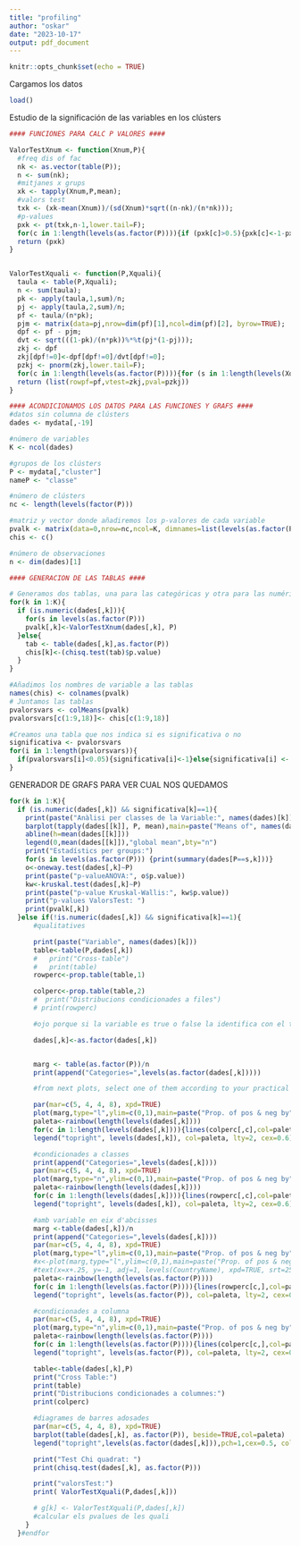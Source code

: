 ```yaml
---
title: "profiling"
author: "oskar"
date: "2023-10-17"
output: pdf_document
---
```


```r
knitr::opts_chunk$set(echo = TRUE)
```


Cargamos los datos
```r
load()
```

Estudio de la significación de las variables en los clústers
```r

#### FUNCIONES PARA CALC P VALORES ####

ValorTestXnum <- function(Xnum,P){
  #freq dis of fac
  nk <- as.vector(table(P));
  n <- sum(nk);
  #mitjanes x grups
  xk <- tapply(Xnum,P,mean);
  #valors test
  txk <- (xk-mean(Xnum))/(sd(Xnum)*sqrt((n-nk)/(n*nk)));
  #p-values
  pxk <- pt(txk,n-1,lower.tail=F);
  for(c in 1:length(levels(as.factor(P)))){if (pxk[c]>0.5){pxk[c]<-1-pxk[c]}}
  return (pxk)
}


ValorTestXquali <- function(P,Xquali){
  taula <- table(P,Xquali);
  n <- sum(taula);
  pk <- apply(taula,1,sum)/n;
  pj <- apply(taula,2,sum)/n;
  pf <- taula/(n*pk);
  pjm <- matrix(data=pj,nrow=dim(pf)[1],ncol=dim(pf)[2], byrow=TRUE);
  dpf <- pf - pjm;
  dvt <- sqrt(((1-pk)/(n*pk))%*%t(pj*(1-pj)));
  zkj <- dpf
  zkj[dpf!=0]<-dpf[dpf!=0]/dvt[dpf!=0];
  pzkj <- pnorm(zkj,lower.tail=F);
  for(c in 1:length(levels(as.factor(P)))){for (s in 1:length(levels(Xquali))){if (pzkj[c,s]> 0.5){pzkj[c,s]<-1- pzkj[c,s]}}}
  return (list(rowpf=pf,vtest=zkj,pval=pzkj))
}
```
```r

#### ACONDICIONAMOS LOS DATOS PARA LAS FUNCIONES Y GRAFS ####
#datos sin columna de clústers
dades <- mydata[,-19]

#número de variables
K <- ncol(dades)

#grupos de los clústers
P <- mydata[,"cluster"]
nameP <- "classe"

#número de clústers
nc <- length(levels(factor(P)))

#matriz y vector donde añadiremos los p-valores de cada variable
pvalk <- matrix(data=0,nrow=nc,ncol=K, dimnames=list(levels(as.factor(P)),names(dades)))
chis <- c()

#número de observaciones
n <- dim(dades)[1]
```
```r

#### GENERACION DE LAS TABLAS ####

# Generamos dos tablas, una para las categóricas y otra para las numéricas
for(k in 1:K){
  if (is.numeric(dades[,k])){
    for(s in levels(as.factor(P)))
    pvalk[,k]<-ValorTestXnum(dades[,k], P)
  }else{
    tab <- table(dades[,k],as.factor(P))
    chis[k]<-(chisq.test(tab)$p.value)
  }
}

#Añadimos los nombres de variable a las tablas
names(chis) <- colnames(pvalk)
# Juntamos las tablas
pvalorsvars <- colMeans(pvalk)
pvalorsvars[c(1:9,18)]<- chis[c(1:9,18)]

#Creamos una tabla que nos indica si es significativa o no
significativa <- pvalorsvars
for(i in 1:length(pvalorsvars)){
  if(pvalorsvars[i]<0.05){significativa[i]<-1}else{significativa[i] <- 0}
}
```

GENERADOR DE GRAFS PARA VER CUAL NOS QUEDAMOS
```r
for(k in 1:K){
  if (is.numeric(dades[,k]) && significativa[k]==1){
    print(paste("Anàlisi per classes de la Variable:", names(dades)[k]))
    barplot(tapply(dades[[k]], P, mean),main=paste("Means of", names(dades)[k], "by", nameP ))
    abline(h=mean(dades[[k]]))
    legend(0,mean(dades[[k]]),"global mean",bty="n")
    print("Estadístics per groups:")
    for(s in levels(as.factor(P))) {print(summary(dades[P==s,k]))}
    o<-oneway.test(dades[,k]~P)
    print(paste("p-valueANOVA:", o$p.value))
    kw<-kruskal.test(dades[,k]~P)
    print(paste("p-value Kruskal-Wallis:", kw$p.value))
    print("p-values ValorsTest: ")
    print(pvalk[,k])
  }else if(!is.numeric(dades[,k]) && significativa[k]==1){
      #qualitatives

      print(paste("Variable", names(dades)[k]))
      table<-table(P,dades[,k])
      #   print("Cross-table")
      #   print(table)
      rowperc<-prop.table(table,1)

      colperc<-prop.table(table,2)
      #  print("Distribucions condicionades a files")
      # print(rowperc)

      #ojo porque si la variable es true o false la identifica con el tipo Logical i

      dades[,k]<-as.factor(dades[,k])


      marg <- table(as.factor(P))/n
      print(append("Categories=",levels(as.factor(dades[,k]))))

      #from next plots, select one of them according to your practical case

      par(mar=c(5, 4, 4, 8), xpd=TRUE)
      plot(marg,type="l",ylim=c(0,1),main=paste("Prop. of pos & neg by",names(dades)[k]))
      paleta<-rainbow(length(levels(dades[,k])))
      for(c in 1:length(levels(dades[,k]))){lines(colperc[,c],col=paleta[c]) }
      legend("topright", levels(dades[,k]), col=paleta, lty=2, cex=0.6)

      #condicionades a classes
      print(append("Categories=",levels(dades[,k])))
      par(mar=c(5, 4, 4, 8), xpd=TRUE)
      plot(marg,type="n",ylim=c(0,1),main=paste("Prop. of pos & neg by",names(dades)[k]))
      paleta<-rainbow(length(levels(dades[,k])))
      for(c in 1:length(levels(dades[,k]))){lines(rowperc[,c],col=paleta[c]) }
      legend("topright", levels(dades[,k]), col=paleta, lty=2, cex=0.6)

      #amb variable en eix d'abcisses
      marg <-table(dades[,k])/n
      print(append("Categories=",levels(dades[,k])))
      par(mar=c(5, 4, 4, 8), xpd=TRUE)
      plot(marg,type="l",ylim=c(0,1),main=paste("Prop. of pos & neg by",names(dades)[k]), las=3)
      #x<-plot(marg,type="l",ylim=c(0,1),main=paste("Prop. of pos & neg by",names(dades)[k]), xaxt="n")
      #text(x=x+.25, y=-1, adj=1, levels(CountryName), xpd=TRUE, srt=25, cex=0.7)
      paleta<-rainbow(length(levels(as.factor(P))))
      for(c in 1:length(levels(as.factor(P)))){lines(rowperc[c,],col=paleta[c]) }
      legend("topright", levels(as.factor(P)), col=paleta, lty=2, cex=0.6)

      #condicionades a columna
      par(mar=c(5, 4, 4, 8), xpd=TRUE)
      plot(marg,type="n",ylim=c(0,1),main=paste("Prop. of pos & neg by",names(dades)[k]), las=3)
      paleta<-rainbow(length(levels(as.factor(P))))
      for(c in 1:length(levels(as.factor(P)))){lines(colperc[c,],col=paleta[c]) }
      legend("topright", levels(as.factor(P)), col=paleta, lty=2, cex=0.6)

      table<-table(dades[,k],P)
      print("Cross Table:")
      print(table)
      print("Distribucions condicionades a columnes:")
      print(colperc)

      #diagrames de barres adosades
      par(mar=c(5, 4, 4, 8), xpd=TRUE)
      barplot(table(dades[,k], as.factor(P)), beside=TRUE,col=paleta)
      legend("topright",levels(as.factor(dades[,k])),pch=1,cex=0.5, col=paleta)

      print("Test Chi quadrat: ")
      print(chisq.test(dades[,k], as.factor(P)))

      print("valorsTest:")
      print( ValorTestXquali(P,dades[,k]))

      # g[k] <- ValorTestXquali(P,dades[,k])
      #calcular els pvalues de les quali
    }
  }#endfor
```